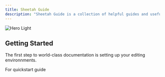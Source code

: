```yaml
---
title: Sheetah Guide
description: "Sheetah Guide is a collection of helpful guides and useful workflows you can apply to Sheetah API."
---
```


<img className="block" src="/images/hero-light.png" alt="Hero Light" />

## Getting Started

The first step to world-class documentation is setting up your editing environnments.

<CardGroup cols={2}>
  <Card title="Onboarding" icon="book" href="/guides/onboarding">
    For quickstart guide
  </Card>
</CardGroup>
